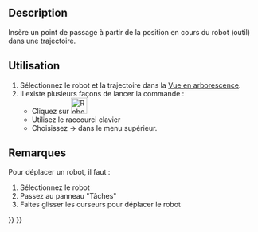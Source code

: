 <languages/>

{{Docnav/fr
|[[Robot_SetDefaultValues/fr|Valeurs par défaut]]
|[[Robot_InsertWaypointPre/fr|Point de passage à partir d'objets présélectionnés]]
|[[Robot_Workbench/fr|Atelier Robot]]
|IconL=Robot_SetDefaultValues.svg
|IconR=Robot_InsertWaypointPre.svg
|IconC=Workbench_Robot.svg
}}

{{GuiCommand/fr
|Name=Robot InsertWaypoint
|Name/fr=Robot Point de passage
|MenuLocation=Robot → Insérer dans la trajectoire 
|Workbenches=[[Robot_Workbench/fr|Robot]]
|Shortcut={{KEY|A}}
|SeeAlso=
}}

==Description==

Insère un point de passage à partir de la position en cours du robot (outil) dans une trajectoire.

<span id="Usage"></span>
==Utilisation==

# Sélectionnez le robot et la trajectoire dans la [[Tree_view/fr|Vue en arborescence]].
# Il existe plusieurs façons de lancer la commande :
#* Cliquez sur [[Image:Robot_InsertWaypoint.svg|32px]]
#* Utilisez le raccourci clavier {{KEY|A}}
#* Choisissez {{KEY|Robot}}  → {{KEY|[[Image:Robot_InsertWaypoint.svg|32px]] Insérer dans la trajectoire}} dans le menu supérieur.

<span id="Notes"></span>
==Remarques==

Pour déplacer un robot, il faut :
# Sélectionnez le robot
# Passez au panneau "Tâches"
# Faites glisser les curseurs pour déplacer le robot


{{Docnav/fr
|[[Robot_SetDefaultValues/fr|Valeurs par défaut]]
|[[Robot_InsertWaypointPre/fr|Point de passage à partir d'objets présélectionnés]]
|[[Robot_Workbench/fr|Atelier Robot]]
|IconL=Robot_SetDefaultValues.svg
|IconR=Robot_InsertWaypointPre.svg
|IconC=Workbench_Robot.svg
}}

{{Robot_Tools_navi{{#translation:}}}}
{{Userdocnavi{{#translation:}}}}